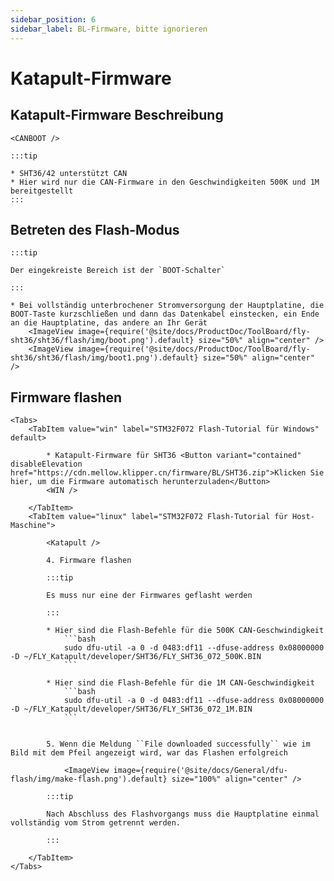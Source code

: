 ```yaml
---
sidebar_position: 6
sidebar_label: BL-Firmware, bitte ignorieren
---
```





# Katapult-Firmware

## Katapult-Firmware Beschreibung

    <CANBOOT />

    :::tip

    * SHT36/42 unterstützt CAN
    * Hier wird nur die CAN-Firmware in den Geschwindigkeiten 500K und 1M bereitgestellt
    :::

## Betreten des Flash-Modus

    :::tip

    Der eingekreiste Bereich ist der `BOOT-Schalter`

    :::

    * Bei vollständig unterbrochener Stromversorgung der Hauptplatine, die BOOT-Taste kurzschließen und dann das Datenkabel einstecken, ein Ende an die Hauptplatine, das andere an Ihr Gerät
        <ImageView image={require('@site/docs/ProductDoc/ToolBoard/fly-sht36/sht36/flash/img/boot.png').default} size="50%" align="center" />
        <ImageView image={require('@site/docs/ProductDoc/ToolBoard/fly-sht36/sht36/flash/img/boot1.png').default} size="50%" align="center" />

## Firmware flashen
    <Tabs>
        <TabItem value="win" label="STM32F072 Flash-Tutorial für Windows" default>

            * Katapult-Firmware für SHT36 <Button variant="contained" disableElevation href="https://cdn.mellow.klipper.cn/firmware/BL/SHT36.zip">Klicken Sie hier, um die Firmware automatisch herunterzuladen</Button>
            <WIN />
            
        </TabItem>
        <TabItem value="linux" label="STM32F072 Flash-Tutorial für Host-Maschine">
            
            <Katapult />

            4. Firmware flashen

            :::tip

            Es muss nur eine der Firmwares geflasht werden

            :::

            * Hier sind die Flash-Befehle für die 500K CAN-Geschwindigkeit
                ```bash
                sudo dfu-util -a 0 -d 0483:df11 --dfuse-address 0x08000000 -D ~/FLY_Katapult/developer/SHT36/FLY_SHT36_072_500K.BIN
                ```
                       
            * Hier sind die Flash-Befehle für die 1M CAN-Geschwindigkeit
                ```bash
                sudo dfu-util -a 0 -d 0483:df11 --dfuse-address 0x08000000 -D ~/FLY_Katapult/developer/SHT36/FLY_SHT36_072_1M.BIN
                ```


            5. Wenn die Meldung ``File downloaded successfully`` wie im Bild mit dem Pfeil angezeigt wird, war das Flashen erfolgreich

                <ImageView image={require('@site/docs/General/dfu-flash/img/make-flash.png').default} size="100%" align="center" />

            :::tip

            Nach Abschluss des Flashvorgangs muss die Hauptplatine einmal vollständig vom Strom getrennt werden.

            :::

        </TabItem>
    </Tabs>

